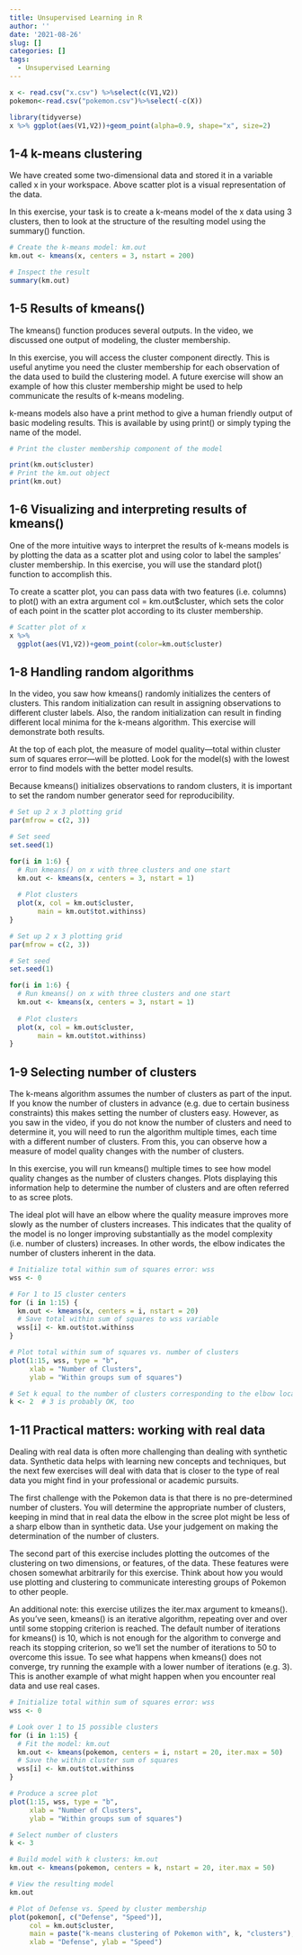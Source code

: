 ```yaml
---
title: Unsupervised Learning in R
author: ''
date: '2021-08-26'
slug: []
categories: []
tags:
  - Unsupervised Learning
---
```


```r
x <- read.csv("x.csv") %>%select(c(V1,V2))
pokemon<-read.csv("pokemon.csv")%>%select(-c(X))

library(tidyverse)
x %>% ggplot(aes(V1,V2))+geom_point(alpha=0.9, shape="x", size=2)
```

## 1-4 k-means clustering

We have created some two-dimensional data and stored it in a variable called x in your workspace. Above scatter plot is a visual representation of the data.

In this exercise, your task is to create a k-means model of the x data using 3 clusters, then to look at the structure of the resulting model using the summary() function.

```r
# Create the k-means model: km.out
km.out <- kmeans(x, centers = 3, nstart = 200)

# Inspect the result
summary(km.out)
```

## 1-5 Results of kmeans()

The kmeans() function produces several outputs. In the video, we discussed one output of modeling, the cluster membership.

In this exercise, you will access the cluster component directly. This is useful anytime you need the cluster membership for each observation of the data used to build the clustering model. A future exercise will show an example of how this cluster membership might be used to help communicate the results of k-means modeling.

k-means models also have a print method to give a human friendly output of basic modeling results. This is available by using print() or simply typing the name of the model.

```r
# Print the cluster membership component of the model

print(km.out$cluster)
# Print the km.out object
print(km.out)

```

## 1-6 Visualizing and interpreting results of kmeans()

One of the more intuitive ways to interpret the results of k-means models is by plotting the data as a scatter plot and using color to label the samples' cluster membership. In this exercise, you will use the standard plot() function to accomplish this.

To create a scatter plot, you can pass data with two features (i.e. columns) to plot() with an extra argument col = km.out$cluster, which sets the color of each point in the scatter plot according to its cluster membership.

```r
# Scatter plot of x
x %>%
  ggplot(aes(V1,V2))+geom_point(color=km.out$cluster)
```

## 1-8 Handling random algorithms

In the video, you saw how kmeans() randomly initializes the centers of clusters. This random initialization can result in assigning observations to different cluster labels. Also, the random initialization can result in finding different local minima for the k-means algorithm. This exercise will demonstrate both results.

At the top of each plot, the measure of model quality—total within cluster sum of squares error—will be plotted. Look for the model(s) with the lowest error to find models with the better model results.

Because kmeans() initializes observations to random clusters, it is important to set the random number generator seed for reproducibility.

```r
# Set up 2 x 3 plotting grid
par(mfrow = c(2, 3))

# Set seed
set.seed(1)

for(i in 1:6) {
  # Run kmeans() on x with three clusters and one start
  km.out <- kmeans(x, centers = 3, nstart = 1)
  
  # Plot clusters
  plot(x, col = km.out$cluster, 
       main = km.out$tot.withinss)
}
```


```r
# Set up 2 x 3 plotting grid
par(mfrow = c(2, 3))

# Set seed
set.seed(1)

for(i in 1:6) {
  # Run kmeans() on x with three clusters and one start
  km.out <- kmeans(x, centers = 3, nstart = 1)
  
  # Plot clusters
  plot(x, col = km.out$cluster, 
       main = km.out$tot.withinss)
}
```


## 1-9 Selecting number of clusters

The k-means algorithm assumes the number of clusters as part of the input. If you know the number of clusters in advance (e.g. due to certain business constraints) this makes setting the number of clusters easy. However, as you saw in the video, if you do not know the number of clusters and need to determine it, you will need to run the algorithm multiple times, each time with a different number of clusters. From this, you can observe how a measure of model quality changes with the number of clusters.

In this exercise, you will run kmeans() multiple times to see how model quality changes as the number of clusters changes. Plots displaying this information help to determine the number of clusters and are often referred to as scree plots.

The ideal plot will have an elbow where the quality measure improves more slowly as the number of clusters increases. This indicates that the quality of the model is no longer improving substantially as the model complexity (i.e. number of clusters) increases. In other words, the elbow indicates the number of clusters inherent in the data.

```r
# Initialize total within sum of squares error: wss
wss <- 0

# For 1 to 15 cluster centers
for (i in 1:15) {
  km.out <- kmeans(x, centers = i, nstart = 20)
  # Save total within sum of squares to wss variable
  wss[i] <- km.out$tot.withinss
}

# Plot total within sum of squares vs. number of clusters
plot(1:15, wss, type = "b", 
     xlab = "Number of Clusters", 
     ylab = "Within groups sum of squares")

# Set k equal to the number of clusters corresponding to the elbow location
k <- 2  # 3 is probably OK, too
```

## 1-11 Practical matters: working with real data

Dealing with real data is often more challenging than dealing with synthetic data. Synthetic data helps with learning new concepts and techniques, but the next few exercises will deal with data that is closer to the type of real data you might find in your professional or academic pursuits.

The first challenge with the Pokemon data is that there is no pre-determined number of clusters. You will determine the appropriate number of clusters, keeping in mind that in real data the elbow in the scree plot might be less of a sharp elbow than in synthetic data. Use your judgement on making the determination of the number of clusters.

The second part of this exercise includes plotting the outcomes of the clustering on two dimensions, or features, of the data. These features were chosen somewhat arbitrarily for this exercise. Think about how you would use plotting and clustering to communicate interesting groups of Pokemon to other people.

An additional note: this exercise utilizes the iter.max argument to kmeans(). As you've seen, kmeans() is an iterative algorithm, repeating over and over until some stopping criterion is reached. The default number of iterations for kmeans() is 10, which is not enough for the algorithm to converge and reach its stopping criterion, so we'll set the number of iterations to 50 to overcome this issue. To see what happens when kmeans() does not converge, try running the example with a lower number of iterations (e.g. 3). This is another example of what might happen when you encounter real data and use real cases.


```r
# Initialize total within sum of squares error: wss
wss <- 0

# Look over 1 to 15 possible clusters
for (i in 1:15) {
  # Fit the model: km.out
  km.out <- kmeans(pokemon, centers = i, nstart = 20, iter.max = 50)
  # Save the within cluster sum of squares
  wss[i] <- km.out$tot.withinss
}

# Produce a scree plot
plot(1:15, wss, type = "b", 
     xlab = "Number of Clusters", 
     ylab = "Within groups sum of squares")

# Select number of clusters
k <- 3

# Build model with k clusters: km.out
km.out <- kmeans(pokemon, centers = k, nstart = 20, iter.max = 50)

# View the resulting model
km.out

# Plot of Defense vs. Speed by cluster membership
plot(pokemon[, c("Defense", "Speed")],
     col = km.out$cluster,
     main = paste("k-means clustering of Pokemon with", k, "clusters"),
     xlab = "Defense", ylab = "Speed")
```


